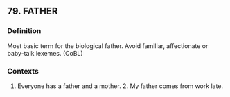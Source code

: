 ## 79. FATHER
### Definition
Most basic term for the biological father. Avoid familiar, affectionate or baby-talk lexemes. (CoBL)

### Contexts
1. Everyone has a father and a mother. 2. My father comes from work late.


